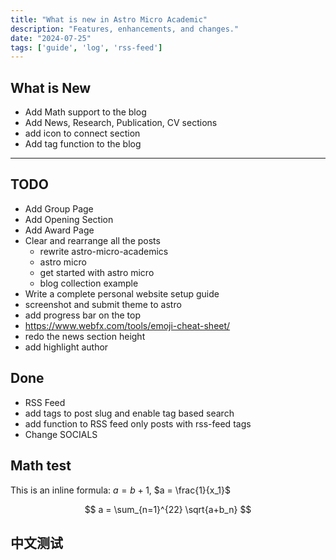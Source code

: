 ```yaml
---
title: "What is new in Astro Micro Academic"
description: "Features, enhancements, and changes."
date: "2024-07-25"
tags: ['guide', 'log', 'rss-feed']
---
```


## What is New

- Add Math support to the blog
- Add News, Research, Publication, CV sections
- add icon to connect section
- Add tag function to the blog

---

## TODO

- Add Group Page
- Add Opening Section
- Add Award Page 
- Clear and rearrange all the posts 
    - rewrite astro-micro-academics
    - astro micro 
    - get started with astro micro 
    - blog collection example
- Write a complete personal website setup guide 
- screenshot and submit theme to astro  
- add progress bar on the top
- https://www.webfx.com/tools/emoji-cheat-sheet/
- redo the news section height
- add highlight author

## Done 
- RSS Feed 
- add tags to post slug and enable tag based search
- add function to RSS feed only posts with rss-feed tags 
- Change SOCIALS

## Math test

This is an inline formula: $a = b+1$, $a = \frac{1}{x_1}$

$$
a = \sum_{n=1}^{22} \sqrt{a+b_n}
$$

## 中文测试

